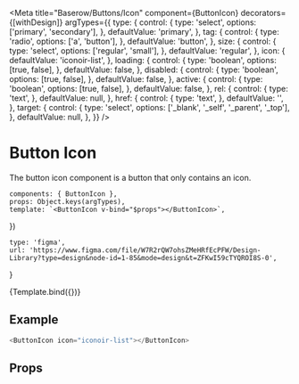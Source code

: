 

<Meta
    title="Baserow/Buttons/Icon"
    component={ButtonIcon}
    decorators={[withDesign]}
    argTypes={{
        type: {
            control: {
                type: 'select',
                options: ['primary', 'secondary'],
            },
            defaultValue: 'primary',
        },
        tag: {
            control: {
                type: 'radio',
                options: ['a', 'button'],
            },
            defaultValue: 'button',
        },
        size: {
            control: {
                type: 'select',
                options: ['regular', 'small'],
            },
            defaultValue: 'regular',
        },
        icon: {
            defaultValue: 'iconoir-list',
        },
        loading: {
            control: {
                type: 'boolean',
                options: [true, false],
            },
            defaultValue: false,
        },
        disabled: {
            control: {
                type: 'boolean',
                options: [true, false],
            },
            defaultValue: false,
        },
        active: {
            control: {
                type: 'boolean',
                options: [true, false],
            },
            defaultValue: false,
        },
        rel: {
            control: {
                type: 'text',
            },
            defaultValue: null,
        },
        href: {
            control: {
                type: 'text',
            },
            defaultValue: '',
        },
        target: {
            control: {
                type: 'select',
                options: ['_blank', '_self', '_parent', '_top'],
            },
            defaultValue: null,
        },
    }}
/>

# Button Icon

The button icon component is a button that only contains an icon.

    components: { ButtonIcon },
    props: Object.keys(argTypes),
    template: `<ButtonIcon v-bind="$props"></ButtonIcon>`,
})

    type: 'figma',
    url: 'https://www.figma.com/file/W7R2rQW7ohsZMeHRfEcPFW/Design-Library?type=design&node-id=1-85&mode=design&t=ZFKwI59cTYQROI8S-0',
}

<Canvas>
    <Story
        name="Default"
        parameters={{
            design: config(designConfig),
        }}
    >
        {Template.bind({})}
    </Story>
</Canvas>

## Example

```javascript
<ButtonIcon icon="iconoir-list"></ButtonIcon>
```

## Props

<Props of={ButtonIcon} />
